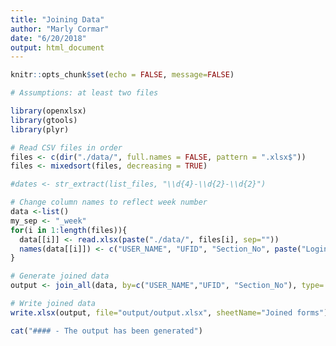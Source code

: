```yaml
---
title: "Joining Data"
author: "Marly Cormar"
date: "6/20/2018"
output: html_document
---
```


```r

knitr::opts_chunk$set(echo = FALSE, message=FALSE)

# Assumptions: at least two files

```

``` r

library(openxlsx)
library(gtools)
library(plyr)

```

```r

# Read CSV files in order
files <- c(dir("./data/", full.names = FALSE, pattern = ".xlsx$"))
files <- mixedsort(files, decreasing = TRUE)

#dates <- str_extract(list_files, "\\d{4}-\\d{2}-\\d{2}")

# Change column names to reflect week number
data <-list()
my_sep <- "_week"
for(i in 1:length(files)){
  data[[i]] <- read.xlsx(paste("./data/", files[i], sep=""))
  names(data[[i]]) <- c("USER_NAME", "UFID", "Section_No", paste("Logins", i, sep = my_sep) , paste("Hours", i, sep = my_sep), paste("PAGEVIEW", i, sep = my_sep), paste("SUBMISSION", i, sep = my_sep), paste("FILESVIEW", i, sep = my_sep), paste("CONVERSATION", i, sep = my_sep))
}

# Generate joined data
output <- join_all(data, by=c("USER_NAME","UFID", "Section_No"), type='left')

# Write joined data
write.xlsx(output, file="output/output.xlsx", sheetName="Joined forms")

cat("#### - The output has been generated")
```
